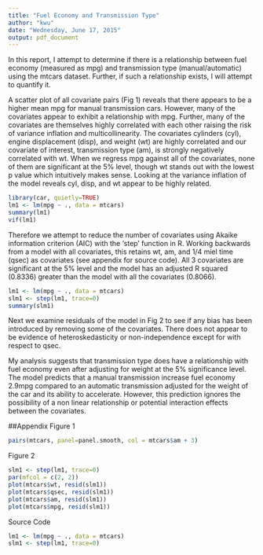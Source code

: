 ```yaml
---
title: "Fuel Economy and Transmission Type"
author: "kwu"
date: "Wednesday, June 17, 2015"
output: pdf_document
---
```

In this report, I attempt to determine if there is a relationship between fuel economy (measured as mpg) and transmission type (manual/automatic) using the mtcars dataset. Further, if such a relationship exists, I will attempt to quantify it. 

A scatter plot of all covariate pairs (Fig 1) reveals that there appears to be a higher mean mpg for manual transmission cars. However, many of the covariates appear to exhibit a relationship with mpg. Further, many of the covariates are themselves highly correlated with each other raising the risk of variance inflation and multicollinearity. The covariates cylinders (cyl), engine displacement (disp), and weight (wt) are highly correlated and our covariate of interest, transmission type (am), is strongly negatively correlated with wt. When we regress mpg against all of the covariates, none of them are significant at the 5% level, though wt stands out with the lowest p value which intuitively makes sense. Looking at the variance inflation of the model reveals cyl, disp, and wt appear to be highly related. 

```r
library(car, quietly=TRUE)
lm1 <- lm(mpg ~ ., data = mtcars)
summary(lm1)
vif(lm1)
```

Therefore we attempt to reduce the number of covariates using Akaike information criterion (AIC) with the 'step' function in R. Working backwards from a model with all covariates, this retains wt, am, and 1/4 miel time (qsec) as covariates (see appendix for source code). All 3 covariates are significant at the 5% level and the model has an adjusted R squared (0.8336) greater than the model with all the covariates (0.8066). 

```r
lm1 <- lm(mpg ~ ., data = mtcars)
slm1 <- step(lm1, trace=0)
summary(slm1)
```

Next we examine residuals of the model in Fig 2 to see if any bias has been introduced by removing some of the covariates. There does not appear to be evidence of heteroskedasticity or non-independence except for with respect to qsec. 

My analysis suggests that transmission type does have a relationship with fuel economy even after adjusting for weight at the 5% significance level. The model predicts that a manual transmission increase fuel economy 2.9mpg compared to an automatic transmission adjusted for the weight of the car and its ability to accelerate. However, this prediction ignores the possibility of a non linear relationship or potential interaction effects between the covariates. 


##Appendix
Figure 1
```r
pairs(mtcars, panel=panel.smooth, col = mtcars$am + 3)
```

Figure 2
```r
slm1 <- step(lm1, trace=0)
par(mfcol = c(2, 2))
plot(mtcars$wt, resid(slm1))
plot(mtcars$qsec, resid(slm1))
plot(mtcars$am, resid(slm1))
plot(mtcars$mpg, resid(slm1))
```

Source Code
```r
lm1 <- lm(mpg ~ ., data = mtcars)
slm1 <- step(lm1, trace=0)
```